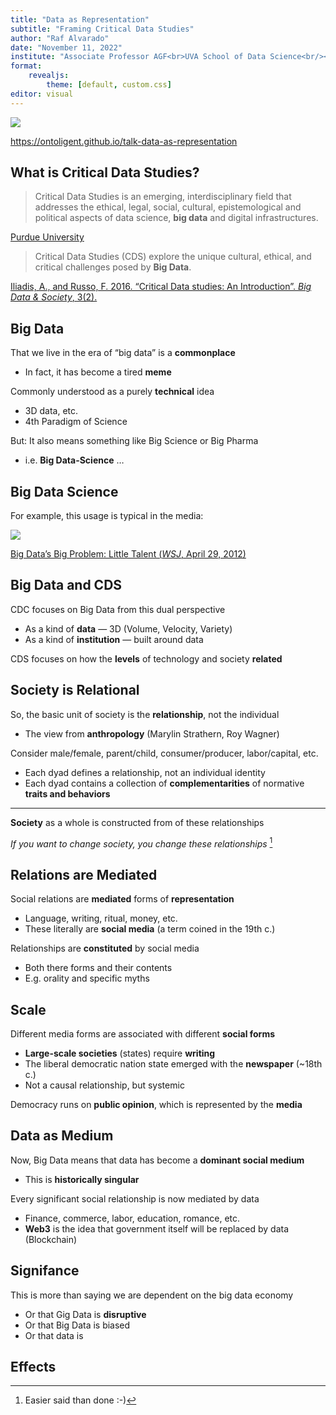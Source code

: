 ```yaml
---
title: "Data as Representation"
subtitle: "Framing Critical Data Studies"
author: "Raf Alvarado"
date: "November 11, 2022"
institute: "Associate Professor AGF<br>UVA School of Data Science<br/><b>Datapalooza 2022</b>"
format: 
    revealjs:
        theme: [default, custom.css]
editor: visual
---
```


![](images/qrcode_ontoligent.github.io.png){fig-align="center"}

::: {.center}
[https://ontoligent.github.io/talk-data-as-representation](https://ontoligent.github.io/talk-data-as-representation)
:::

## What is Critical Data Studies?

> Critical Data Studies is an emerging, interdisciplinary field that addresses the ethical, legal, social, cultural, epistemological and political aspects of data science, **big data** and digital infrastructures.

[Purdue University](https://www.purdue.edu/critical-data-studies/about.php)

> Critical Data Studies (CDS) explore the unique cultural, ethical, and critical challenges posed by **Big Data**.

[Iliadis, A., and Russo, F. 2016. "Critical Data studies: An Introduction". *Big Data & Society*, 3(2).](https://doi.org/10.1177/2053951716674238)

## Big Data

That we live in the era of "big data" is a **commonplace**

- In fact, it has become a tired **meme**

Commonly understood as a purely **technical** idea

- 3D data, etc.
- 4th Paradigm of Science

But: It also means something like Big Science or Big Pharma

- i.e. **Big Data-Science** ...

## Big Data Science

For example, this usage is typical in the media:

![](images/wsj-big-data.jpg){.shadow}

[Big Data's Big Problem: Little Talent (*WSJ*, April 29, 2012)](https://www.wsj.com/articles/SB10001424052702304723304577365700368073674)

## Big Data and CDS

CDC focuses on Big Data from this dual perspective

- As a kind of **data** --- 3D (Volume, Velocity, Variety) \
- As a kind of **institution** --- built around data

CDS focuses on how the **levels** of technology and society **related**

## Society is Relational

So, the basic unit of society is the **relationship**, not the individual

- The view from **anthropology** (Marylin Strathern, Roy Wagner)

Consider male/female, parent/child, consumer/producer, labor/capital, etc.

- Each dyad defines a relationship, not an individual identity
- Each dyad contains a collection of **complementarities** of normative **traits and behaviors**

---

**Society** as a whole is constructed from of these relationships

_If you want to change society, you change these relationships_ [^1]

[^1]: Easier said than done :-) 

## Relations are Mediated

Social relations are **mediated** forms of **representation**

- Language, writing, ritual, money, etc.
- These literally are **social media** (a term coined in the 19th c.)

Relationships are **constituted** by social media

- Both there forms and their contents
- E.g. orality and specific myths

## Scale

Different media forms are associated with different **social forms**

- **Large-scale societies** (states) require **writing**
- The liberal democratic nation state emerged with the **newspaper** (~18th c.)
- Not a causal relationship, but systemic

Democracy runs on **public opinion**, which is represented by the **media**

## Data as Medium

Now, Big Data means that data has become a **dominant social medium**

- This is **historically singular**

Every significant social relationship is now mediated by data

- Finance, commerce, labor, education, romance, etc.
- **Web3** is the idea that government itself will be replaced by data (Blockchain)

## Signifance

This is more than saying we are dependent on the big data economy

- Or that Gig Data is **disruptive**
- Or that Big Data is biased
- Or that data is 

## Effects

